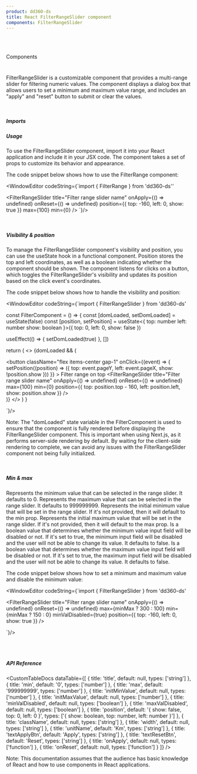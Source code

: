 ```yaml
---
product: dd360-ds
title: React FilterRangeSlider component
components: FilterRangeSlider
---
```


<br id='top' />
<br />

<Label>Components</Label>

# <HeaderDocCustom title="Filter Range Slider" pathUrl="components-filterrangeslider--filter-range-slider" />


FilterRangeSlider is a customizable component that provides a 
multi-range slider for filtering numeric values. The component displays 
a dialog box that allows users to set a minimum and maximum value 
range, and includes an "apply" and "reset" button to submit or clear 
the values.

<br />

##### <span name="floating-nav">Imports</span>

<WindowEditor codeString="import { FilterRangeSlider } from 'dd360-ds'" />

##### <span name="floating-nav">Usage</span>

To use the FilterRangeSlider component, import it into your React 
application and include it in your JSX code. The component takes a 
set of props to customize its behavior and appearance.

<Playground>
  <FilterRangeSliderCustom />
</Playground>

The code snippet below shows how to use the FilterRange component:

<WindowEditor
    codeString={`import { FilterRange } from 'dd360-ds''

<FilterRangeSlider
  title="Filter range slider name"
  onApply={() => undefined}
  onReset={() => undefined}
  position={{
      top: -160,
      left: 0,
      show: true
  }}
  max={100}
  min={0}
/>
`}/>

<br />

##### <span name="floating-nav">Visibility & position</span>

To manage the FilterRangeSlider component's visibility and position, you can use the
useState hook in a functional component. Position stores the top and left
coordinates, as well as a boolean indicating whether the component should be
shown. The component listens for clicks on a button, which toggles the
FilterRangeSlider's visibility and updates its position based on the click event's
coordinates.

<Playground>
  <FilterRangeSliderCustom onTop />
</Playground>

The code snippet below shows how to handle the visibility and position:

<WindowEditor
    codeString={`import { FilterRangeSlider } from 'dd360-ds'

const FilterComponent = () => {
  const [domLoaded, setDomLoaded] = useState<boolean>(false)
  const [position, setPosition] = useState<{
    top: number
    left: number
    show: boolean
  }>({
    top: 0,
    left: 0,
    show: false
  })

useEffect(() => { setDomLoaded(true) }, [])

return (
    <>
      {domLoaded && (
        <div>
          <button
            className="flex items-center gap-1"
            onClick={(event) => {
              setPosition((position) => ({
                top: event.pageY,
                left: event.pageX,
                show: !position.show
              }))
            }}
          >
            <Text size="lg" bold>
              Filter range on top
            </Text>
            <DynamicHeroIcon icon="FilterIcon" className="w-4 h-4" />
          </button>
          <FilterRangeSlider
            title="Filter range slider name"
            onApply={() => undefined}
            onReset={() => undefined}
            max={100}
            min={0}
            position={{
              top: position.top - 160,
              left: position.left,
              show: position.show
            }}
          />
        </div>
      )}
    </>
  )
}

 `}/>

Note: The "domLoaded" state variable in the FilterComponent is used to ensure 
that the component is fully rendered before displaying the FilterRangeSlider 
component. This is important when using Next.js, as it performs server-side 
rendering by default. By waiting for the client-side rendering to complete, 
we can avoid any issues with the FilterRangeSlider component not being fully initialized.

<br />

##### <span name="floating-nav">Min & max</span>

<Tag text='min' />
Represents the minimum value that can be selected in the 
range slider. It defaults to 0.

<Tag text='max' />
Represents the maximum value that can be selected in the 
range slider. It defaults to 999999999.

<Tag text='initMinValue' />
Represents the initial minimum value that will be set 
in the range slider. If it's not provided, then it will default to the min prop.

<Tag text='initMaxValue' />
Represents the initial maximum value that will be set 
in the range slider. If it's not provided, then it will default to the max prop.

<Tag text='minValDisabled' />
Is a boolean value that determines whether the minimum 
value input field will be disabled or not. If it's set to true, the minimum 
input field will be disabled and the user will not be able to change its value. 
It defaults to false.

<Tag text='maxValDisabled' />
Is a boolean value that determines whether the maximum 
value input field will be disabled or not. If it's set to true, the maximum input 
field will be disabled and the user will not be able to change its value. It 
defaults to false.

<Playground>
  <FilterRangeSliderCustom minMax />
</Playground>

The code snippet below shows how to set a minimum and maximum value and disable the minimum value:

<WindowEditor
    codeString={`import { FilterRangeSlider } from 'dd360-ds'

<FilterRangeSlider
  title="Filter range slider name"
  onApply={() => undefined}
  onReset={() => undefined}
  max={minMax ? 300 : 100}
  min={minMax ? 150 : 0}
  minValDisabled={true}
  position={{
    top: -160,
    left: 0,
    show: true
  }}
/>

 `}/>

<br />
<br />

##### <span name="floating-nav">API Reference</span>

<CustomTableDocs
  dataTable={[
    { title: 'title', default: null, types: ['string'] },
    { title: 'min', default: '0', types: ['number'] },
    { title: 'max', default: '999999999', types: ['number'] },
    { title: 'initMinValue', default: null, types: ['number'] },
    { title: 'initMaxValue', default: null, types: ['number'] },
    { title: 'minValDisabled', default: null, types: ['boolean'] },
    { title: 'maxValDisabled', default: null, types: ['boolean'] },
    {
      title: 'position',
      default: '{ show: false, top: 0, left: 0 }',
      types: ['{ show: boolean, top: number, left: number }']
    },
    { title: 'className', default: null, types: ['string'] },
    { title: 'width', default: null, types: ['string'] },
    { title: 'unitName', default: 'Km', types: ['string'] },
    { title: 'textApplyBtn', default: 'Apply', types: ['string'] },
    { title: 'textResetBtn', default: 'Reset', types: ['string'] },
    { title: 'onApply', default: null, types: ['function'] },
    { title: 'onReset', default: null, types: ['function'] }
  ]}
/>

Note: This documentation assumes that the audience has basic knowledge of React
and how to use components in React applications.

<BackAndForwardController />